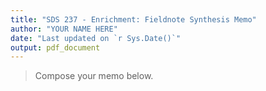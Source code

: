 ```yaml
---
title: "SDS 237 - Enrichment: Fieldnote Synthesis Memo"
author: "YOUR NAME HERE"
date: "Last updated on `r Sys.Date()`"
output: pdf_document
---
```


> Compose your memo below.